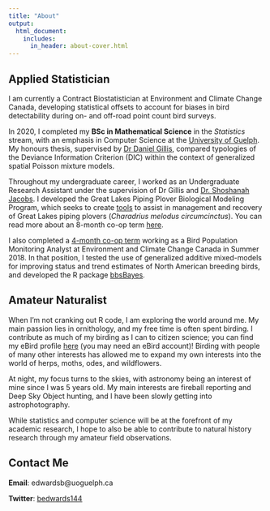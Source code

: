 ```yaml
---
title: "About"
output:
  html_document:
    includes:
      in_header: about-cover.html
---
```


## Applied Statistician
I am currently a Contract Biostatistician at Environment and Climate Change Canada, developing statistical offsets to account for biases in bird detectability during on- and off-road point count bird surveys.

In 2020, I completed my **BSc in Mathematical Science** in the *Statistics* stream, with an emphasis in Computer Science at the [University of Guelph](https://www.uoguelph.ca/). My honours thesis, supervised by [Dr Daniel Gillis](https://danielgillis.wordpress.com/), compared typologies of the Deviance Information Criterion (DIC) within the context of generalized spatial Poisson mixture models. 

Throughout my undergraduate career, I worked as an Undergraduate Research Assistant under the supervision of Dr Gillis and [Dr. Shoshanah Jacobs](https://www.uoguelph.ca/ib/jacobs). I developed the Great Lakes Piping Plover Biological Modeling Program, which seeks to create [tools](https://github.com/BrandonEdwards/melodus) to assist in management and recovery of Great Lakes piping plovers (*Charadrius melodus circumcinctus*). You can read more about an 8-month co-op term [here](wt1.html).

I also completed a [4-month co-op term](wt3.html) working as a Bird Population Monitoring Analyst at Environment and Climate Change Canada in Summer 2018. In that position, I tested the use of generalized additive mixed-models for improving status and trend estimates of North American breeding birds, and developed the R package [bbsBayes](software.html#bbsBayes).

## Amateur Naturalist

When I'm not cranking out R code, I am exploring the world around me. My main passion lies in ornithology, and my free time is often spent birding. I contribute as much of my birding as I can to citizen science; you can find my eBird profile [here](https://ebird.org/profile/NjA1NTU0/CA-ON) (you may need an eBird account)! Birding with people of many other interests has allowed me to expand my own interests into the world of herps, moths, odes, and wildflowers. 

At night, my focus turns to the skies, with astronomy being an interest of mine since I was 5 years old. My main interests are fireball reporting and Deep Sky Object hunting, and I have been slowly getting into astrophotography.

While statistics and computer science will be at the forefront of my academic research, I hope to also be able to contribute to natural history research through my amateur field observations.

## Contact Me

**Email**: edwardsb@uoguelph.ca

**Twitter**: [bedwards144](https://twitter.com/bedwards144)